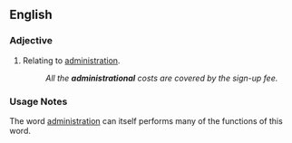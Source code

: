 ==English==

===Adjective===
{{en-adj|-}}

#{{nonstandard}} Relating to [[administration]].
#:''All the '''administrational''' costs are covered by the sign-up fee.''

===Usage Notes===
The word [[administration]] can itself performs many of the functions of this word.